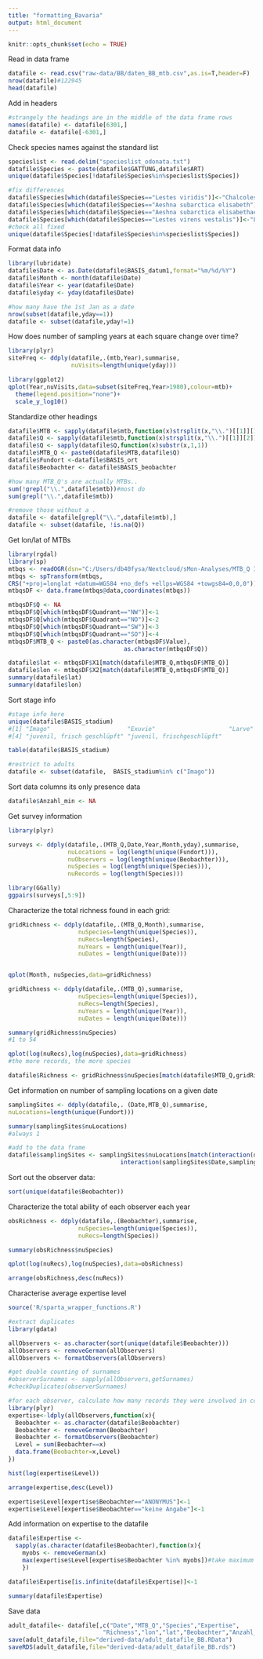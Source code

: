 ```yaml
---
title: "formatting_Bavaria"
output: html_document
---
```


```r

knitr::opts_chunk$set(echo = TRUE)

```

Read in data frame

```r

datafile <- read.csv("raw-data/BB/daten_BB_mtb.csv",as.is=T,header=F)
nrow(datafile)#122945
head(datafile)

```

Add in headers

```r

#strangely the headings are in the middle of the data frame rows
names(datafile) <- datafile[6301,]
datafile <- datafile[-6301,]

```

Check species names against the standard list

```r
specieslist <- read.delim("specieslist_odonata.txt")
datafile$Species <- paste(datafile$GATTUNG,datafile$ART)
unique(datafile$Species[!datafile$Species%in%specieslist$Species])

#fix differences
datafile$Species[which(datafile$Species=="Lestes viridis")]<-"Chalcolestes viridis"
datafile$Species[which(datafile$Species=="Aeshna subarctica elisabeth")]<-"Aeshna subarctica"
datafile$Species[which(datafile$Species=="Aeshna subarctica elisabethae")]<-"Aeshna subarctica"
datafile$Species[which(datafile$Species=="Lestes virens vestalis")]<-"Lestes virens"
#check all fixed
unique(datafile$Species[!datafile$Species%in%specieslist$Species])

```

Format data info

```r

library(lubridate)
datafile$Date <- as.Date(datafile$BASIS_datum1,format="%m/%d/%Y")
datafile$Month <- month(datafile$Date)
datafile$Year <- year(datafile$Date)
datafile$yday <- yday(datafile$Date)

#how many have the 1st Jan as a date
nrow(subset(datafile,yday==1))
datafile <- subset(datafile,yday!=1)

```

How does number of sampling years at each square change over time?

```r

library(plyr)
siteFreq <- ddply(datafile,.(mtb,Year),summarise,
                  nuVisits=length(unique(yday)))

library(ggplot2)
qplot(Year,nuVisits,data=subset(siteFreq,Year>1980),colour=mtb)+
  theme(legend.position="none")+
  scale_y_log10()

```

Standardize other headings

```r

datafile$MTB <- sapply(datafile$mtb,function(x)strsplit(x,"\\.")[[1]][1])
datafile$Q <- sapply(datafile$mtb,function(x)strsplit(x,"\\.")[[1]][2])
datafile$Q <- sapply(datafile$Q,function(x)substr(x,1,1))
datafile$MTB_Q <- paste0(datafile$MTB,datafile$Q)
datafile$Fundort <-datafile$BASIS_ort
datafile$Beobachter <- datafile$BASIS_beobachter 

#how many MTB_Q's are actually MTBs..
sum(!grepl("\\.",datafile$mtb))#most do
sum(grepl("\\.",datafile$mtb))

#remove those without a .
datafile <- datafile[grepl("\\.",datafile$mtb),]
datafile <- subset(datafile, !is.na(Q))

```

Get lon/lat of MTBs

```r

library(rgdal)
library(sp)
mtbqs <- readOGR(dsn="C:/Users/db40fysa/Nextcloud/sMon-Analyses/MTB_Q Informations/MTBQ_shapefile",layer="MTBQ_25833")
mtbqs <- spTransform(mtbqs,
CRS("+proj=longlat +datum=WGS84 +no_defs +ellps=WGS84 +towgs84=0,0,0"))
mtbqsDF <- data.frame(mtbqs@data,coordinates(mtbqs))

mtbqsDF$Q <- NA
mtbqsDF$Q[which(mtbqsDF$Quadrant=="NW")]<-1
mtbqsDF$Q[which(mtbqsDF$Quadrant=="NO")]<-2
mtbqsDF$Q[which(mtbqsDF$Quadrant=="SW")]<-3
mtbqsDF$Q[which(mtbqsDF$Quadrant=="SO")]<-4
mtbqsDF$MTB_Q <- paste0(as.character(mtbqsDF$Value),
                                 as.character(mtbqsDF$Q))

datafile$lat <- mtbqsDF$X1[match(datafile$MTB_Q,mtbqsDF$MTB_Q)]
datafile$lon <- mtbqsDF$X2[match(datafile$MTB_Q,mtbqsDF$MTB_Q)]
summary(datafile$lat)
summary(datafile$lon)

```


Sort stage info
```r

#stage info here
unique(datafile$BASIS_stadium)
#[1] "Imago"                      "Exuvie"                     "Larve"                     
#[4] "juvenil, frisch geschlüpft" "juvenil, frischgeschlüpft" 

table(datafile$BASIS_stadium)

#restrict to adults
datafile <- subset(datafile,  BASIS_stadium%in% c("Imago"))


```


Sort data columns
its only presence data

```r

datafile$Anzahl_min <- NA

```

Get survey information

```r

library(plyr)

surveys <- ddply(datafile,.(MTB_Q,Date,Year,Month,yday),summarise,
                 nuLocations = log(length(unique(Fundort))),
                 nuObservers = log(length(unique(Beobachter))),
                 nuSpecies = log(length(unique(Species))),
                 nuRecords = log(length(Species)))

library(GGally)
ggpairs(surveys[,5:9])


```

Characterize the total richness found in each grid:

```r


gridRichness <- ddply(datafile,.(MTB_Q,Month),summarise,
                    nuSpecies=length(unique(Species)),
                    nuRecs=length(Species),
                    nuYears = length(unique(Year)),
                    nuDates = length(unique(Date)))


qplot(Month, nuSpecies,data=gridRichness)

gridRichness <- ddply(datafile,.(MTB_Q),summarise,
                    nuSpecies=length(unique(Species)),
                    nuRecs=length(Species),
                    nuYears = length(unique(Year)),
                    nuDates = length(unique(Date)))

summary(gridRichness$nuSpecies)
#1 to 54

qplot(log(nuRecs),log(nuSpecies),data=gridRichness)
#the more records, the more species

datafile$Richness <- gridRichness$nuSpecies[match(datafile$MTB_Q,gridRichness$MTB_Q)]

```


Get information on number of sampling locations on a given date

```r

samplingSites <- ddply(datafile,. (Date,MTB_Q),summarise,
nuLocations=length(unique(Fundort)))

summary(samplingSites$nuLocations)
#always 1

#add to the data frame
datafile$samplingSites <- samplingSites$nuLocations[match(interaction(datafile$Date,datafile$MTB_Q),
                                interaction(samplingSites$Date,samplingSites$MTB_Q))]

```

Sort out the observer data:

```r

sort(unique(datafile$Beobachter))

```

Characterize the total ability of each observer each year

```r

obsRichness <- ddply(datafile,.(Beobachter),summarise,
                    nuSpecies=length(unique(Species)),
                    nuRecs=length(Species))

summary(obsRichness$nuSpecies)

qplot(log(nuRecs),log(nuSpecies),data=obsRichness)

arrange(obsRichness,desc(nuRecs))

```

Characterise average expertise level

```r


source('R/sparta_wrapper_functions.R')

#extract duplicates
library(gdata)

allObservers <- as.character(sort(unique(datafile$Beobachter)))
allObservers <- removeGerman(allObservers)
allObservers <- formatObservers(allObservers)

#get double counting of surnames
#observerSurnames <- sapply(allObservers,getSurnames)
#checkDuplicates(observerSurnames)

#for each observer, calculate how many records they were involved in collecting
library(plyr)
expertise<-ldply(allObservers,function(x){
  Beobachter <- as.character(datafile$Beobachter)
  Beobachter <- removeGerman(Beobachter)
  Beobachter <- formatObservers(Beobachter)
  Level = sum(Beobachter==x)
  data.frame(Beobachter=x,Level)
})

hist(log(expertise$Level))  

arrange(expertise,desc(Level))

expertise$Level[expertise$Beobachter=="ANONYMUS"]<-1
expertise$Level[expertise$Beobachter=="keine Angabe"]<-1

```

Add information on expertise to the datafile

```r

datafile$Expertise <-
  sapply(as.character(datafile$Beobachter),function(x){
    myobs <- removeGerman(x)
    max(expertise$Level[expertise$Beobachter %in% myobs])#take maximum level when there is a group of observers
    })

datafile$Expertise[is.infinite(datafile$Expertise)]<-1

summary(datafile$Expertise)

```


Save data

```r

adult_datafile<- datafile[,c("Date","MTB_Q","Species","Expertise",
                           "Richness","lon","lat","Beobachter","Anzahl_min")]
save(adult_datafile,file="derived-data/adult_datafile_BB.RData")
saveRDS(adult_datafile,file="derived-data/adult_datafile_BB.rds")

```


